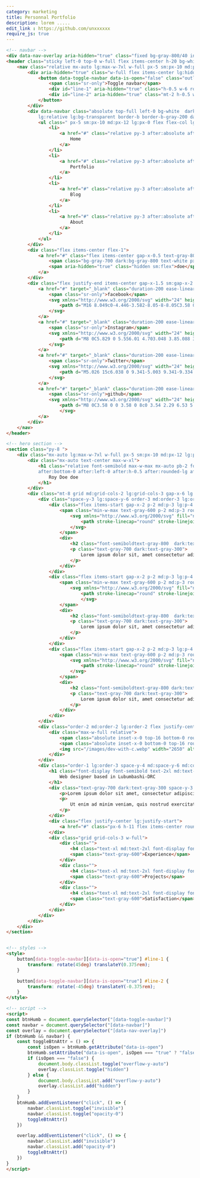 ```yaml
---
category: marketing
title: Personnal Portfolio
description: lorem .....
edit_link : https://github.com/unxxxxxx
require_js: true
---
```



```html
<!-- navbar -->
<div data-nav-overlay aria-hidden="true" class="fixed bg-gray-800/40 inset-0 z-30 hidden lg:hidden"></div>
<header class="sticky left-0 top-0 w-full flex items-center h-20 bg-white border-b border-b-gray-200 dark:bg-gray-950 dark:border-b-gray-800 z-40">
    <nav class="relative mx-auto lg:max-w-7xl w-full px-5 sm:px-10 md:px-12 lg:px-5 flex gap-x-5 justify-between items-center">
        <div aria-hidden="true" class="w-full flex items-center lg:hidden">
            <button data-toggle-navbar data-is-open="false" class="outline-none border-r border-r-gray-200 dark:border-r-gray-800 pr-3 relative py-3">
                <span class="sr-only">Toggle navbar</span>
                <div id="line-1" aria-hidden="true" class="h-0.5 w-6 rounded bg-gray-800 dark:bg-gray-200 transition duration-300"></div>
                <div id="line-2" aria-hidden="true" class="mt-2 h-0.5 w-6 rounded bg-gray-800 dark:bg-gray-200 transition duration-300"></div>
            </button>
        </div>
        <div data-navbar class="absolute top-full left-0 bg-white  dark:bg-gray-950 dark:lg:bg-transparent lg:flex w-full invisible lg:visible lg:opacity-100 opacity-0 ease-linear duration-300
            lg:relative lg:bg-transparent border-b border-b-gray-200 dark:border-b-gray-800 lg:border-b-0">
            <ul class=" px-5 sm:px-10 md:px-12 lg:px-0 flex flex-col lg:flex-row lg:items-center gap-y-6 lg:gap-x-5 text-gray-700 dark:text-gray-300 py-4 lg:py-0">
                <li>
                    <a href="#" class="relative py-3 after:absolute after:bottom-0 after:left-0 after:h-0.5 after:rounded-lg after:bg-gray-600 after:w-4">
                        Home
                    </a>
                </li>
                <li>
                    <a href="#" class="relative py-3 after:absolute after:bottom-0 after:left-0 after:h-0.5 after:rounded-lg after:bg-transparent">
                        Portfolio
                    </a>
                </li>
                <li>
                    <a href="#" class="relative py-3 after:absolute after:bottom-0 after:left-0 after:h-0.5 after:rounded-lg after:bg-transparent">
                        Blog
                    </a>
                </li>
                <li>
                    <a href="#" class="relative py-3 after:absolute after:bottom-0 after:left-0 after:h-0.5 after:rounded-lg after:bg-transparent">
                        About
                    </a>
                </li>
            </ul>
        </div>
        <div class="flex items-center flex-1">
            <a href="#" class="flex items-center gap-x-0.5 text-gray-800 dark:text-gray-200">
                <span class="bg-gray-700 dark:bg-gray-800 text-white px-4 py-1.5 rounded-lg">R</span>
                <span aria-hidden="true" class="hidden sm:flex">doe</span>
            </a>
        </div>
        <div class="flex justify-end items-center gap-x-1.5 sm:gap-x-2 w-full text-gray-700 dark:text-gray-300">
            <a href="#" target="_blank" class="duration-200 ease-linear hover:text-gray-800 dark:hover:text-gray-100">
                <span class="sr-only">facebook</span>
                <svg xmlns="http://www.w3.org/2000/svg" width="24" height="24" fill="currentColor" class="w-5 h-5" viewBox="0 0 16 16">
                    <path d="M16 8.049c0-4.446-3.582-8.05-8-8.05C3.58 0-.002 3.603-.002 8.05c0 4.017 2.926 7.347 6.75 7.951v-5.625h-2.03V8.05H6.75V6.275c0-2.017 1.195-3.131 3.022-3.131.876 0 1.791.157 1.791.157v1.98h-1.009c-.993 0-1.303.621-1.303 1.258v1.51h2.218l-.354 2.326H9.25V16c3.824-.604 6.75-3.934 6.75-7.951z"/>
                </svg>
            </a>
            <a href="#" target="_blank" class="duration-200 ease-linear hover:text-gray-800 dark:hover:text-gray-100">
                <span class="sr-only">Instagram</span>
                <svg xmlns="http://www.w3.org/2000/svg" width="24" height="24" fill="currentColor" class="w-5 h-5" viewBox="0 0 16 16">
                    <path d="M8 0C5.829 0 5.556.01 4.703.048 3.85.088 3.269.222 2.76.42a3.917 3.917 0 0 0-1.417.923A3.927 3.927 0 0 0 .42 2.76C.222 3.268.087 3.85.048 4.7.01 5.555 0 5.827 0 8.001c0 2.172.01 2.444.048 3.297.04.852.174 1.433.372 1.942.205.526.478.972.923 1.417.444.445.89.719 1.416.923.51.198 1.09.333 1.942.372C5.555 15.99 5.827 16 8 16s2.444-.01 3.298-.048c.851-.04 1.434-.174 1.943-.372a3.916 3.916 0 0 0 1.416-.923c.445-.445.718-.891.923-1.417.197-.509.332-1.09.372-1.942C15.99 10.445 16 10.173 16 8s-.01-2.445-.048-3.299c-.04-.851-.175-1.433-.372-1.941a3.926 3.926 0 0 0-.923-1.417A3.911 3.911 0 0 0 13.24.42c-.51-.198-1.092-.333-1.943-.372C10.443.01 10.172 0 7.998 0h.003zm-.717 1.442h.718c2.136 0 2.389.007 3.232.046.78.035 1.204.166 1.486.275.373.145.64.319.92.599.28.28.453.546.598.92.11.281.24.705.275 1.485.039.843.047 1.096.047 3.231s-.008 2.389-.047 3.232c-.035.78-.166 1.203-.275 1.485a2.47 2.47 0 0 1-.599.919c-.28.28-.546.453-.92.598-.28.11-.704.24-1.485.276-.843.038-1.096.047-3.232.047s-2.39-.009-3.233-.047c-.78-.036-1.203-.166-1.485-.276a2.478 2.478 0 0 1-.92-.598 2.48 2.48 0 0 1-.6-.92c-.109-.281-.24-.705-.275-1.485-.038-.843-.046-1.096-.046-3.233 0-2.136.008-2.388.046-3.231.036-.78.166-1.204.276-1.486.145-.373.319-.64.599-.92.28-.28.546-.453.92-.598.282-.11.705-.24 1.485-.276.738-.034 1.024-.044 2.515-.045v.002zm4.988 1.328a.96.96 0 1 0 0 1.92.96.96 0 0 0 0-1.92zm-4.27 1.122a4.109 4.109 0 1 0 0 8.217 4.109 4.109 0 0 0 0-8.217zm0 1.441a2.667 2.667 0 1 1 0 5.334 2.667 2.667 0 0 1 0-5.334z"/>
                </svg>
            </a>
            <a href="#" target="_blank" class="duration-200 ease-linear hover:text-gray-800 dark:hover:text-gray-100">
                <span class="sr-only">Twitter</span>
                <svg xmlns="http://www.w3.org/2000/svg" width="24" height="24" fill="currentColor" class="w-5 h-5" viewBox="0 0 16 16">
                    <path d="M5.026 15c6.038 0 9.341-5.003 9.341-9.334 0-.14 0-.282-.006-.422A6.685 6.685 0 0 0 16 3.542a6.658 6.658 0 0 1-1.889.518 3.301 3.301 0 0 0 1.447-1.817 6.533 6.533 0 0 1-2.087.793A3.286 3.286 0 0 0 7.875 6.03a9.325 9.325 0 0 1-6.767-3.429 3.289 3.289 0 0 0 1.018 4.382A3.323 3.323 0 0 1 .64 6.575v.045a3.288 3.288 0 0 0 2.632 3.218 3.203 3.203 0 0 1-.865.115 3.23 3.23 0 0 1-.614-.057 3.283 3.283 0 0 0 3.067 2.277A6.588 6.588 0 0 1 .78 13.58a6.32 6.32 0 0 1-.78-.045A9.344 9.344 0 0 0 5.026 15z"/>
                </svg>
            </a>
            <a href="#" target="_blank" class="duration-200 ease-linear hover:text-gray-800 dark:hover:text-gray-100">
                <span class="sr-only">github</span>
                <svg xmlns="http://www.w3.org/2000/svg" width="24" height="24" fill="currentColor" class="w-5 h-5" viewBox="0 0 16 16">
                    <path d="M8 0C3.58 0 0 3.58 0 8c0 3.54 2.29 6.53 5.47 7.59.4.07.55-.17.55-.38 0-.19-.01-.82-.01-1.49-2.01.37-2.53-.49-2.69-.94-.09-.23-.48-.94-.82-1.13-.28-.15-.68-.52-.01-.53.63-.01 1.08.58 1.23.82.72 1.21 1.87.87 2.33.66.07-.52.28-.87.51-1.07-1.78-.2-3.64-.89-3.64-3.95 0-.87.31-1.59.82-2.15-.08-.2-.36-1.02.08-2.12 0 0 .67-.21 2.2.82.64-.18 1.32-.27 2-.27.68 0 1.36.09 2 .27 1.53-1.04 2.2-.82 2.2-.82.44 1.1.16 1.92.08 2.12.51.56.82 1.27.82 2.15 0 3.07-1.87 3.75-3.65 3.95.29.25.54.73.54 1.48 0 1.07-.01 1.93-.01 2.2 0 .21.15.46.55.38A8.012 8.012 0 0 0 16 8c0-4.42-3.58-8-8-8z"/>
                    </svg>
            </a>
        </div>
    </nav>
</header>

<!-- hero section -->
<section class="py-8 ">
    <div class="mx-auto lg:max-w-7xl w-full px-5 sm:px-10 md:px-12 lg:px-5">
        <div class="mx-auto text-center max-w-xl">
            <h1 class="relative font-semibold max-w-max mx-auto pb-2 font-display text-3xl sm:text-4xl md:text-5xl text-gray-800 dark:text-white after:absolute
            after:bottom-0 after:left-0 after:h-0.5 after:rounded-lg after:bg-gray-800 dark:after:bg-gray-100 after:w-4">
                Roy Doe doe
            </h1>
        </div>
        <div class="mt-8 grid md:grid-cols-2 lg:grid-cols-3 gap-x-6 lg:gap-x-14 gap-y-8 md:items-end">
            <div class="space-y-3 lg:space-y-6 order-3 md:order-3 lg:order-1">
                <div class="flex items-start gap-x-2 p-2 md:p-3 lg:p-4 bg-gray-50 dark:bg-gray-900 border border-gray-100/80 dark:border-gray-900/80 rounded-lg">
                    <span class="min-w-max text-gray-600 p-2 md:p-3 rounded-lg bg-gray-200 dark:bg-gray-800 border border-gray-100/70 dark:border-gray-900 dark:text-gray-200">
                        <svg xmlns="http://www.w3.org/2000/svg" fill="none" viewBox="0 0 24 24" stroke-width="1.5" stroke="currentColor" class="w-6 h-6 md:w-8 md:h-8">
                            <path stroke-linecap="round" stroke-linejoin="round" d="M3.75 13.5l10.5-11.25L12 10.5h8.25L9.75 21.75 12 13.5H3.75z" />
                        </svg>                              
                    </span>
                    <div>
                        <h2 class="font-semiboldtext-gray-800  dark:text-gray-100 text-lg">Smart Skills</h2>
                        <p class="text-gray-700 dark:text-gray-300">
                            Lorem ipsum dolor sit, amet consectetur adipisicing elit.
                        </p>
                    </div>
                </div>
                <div class="flex items-start gap-x-2 p-2 md:p-3 lg:p-4  bg-gray-50 dark:bg-gray-900 border border-gray-100/80 dark:border-gray-900/80 rounded-lg">
                    <span class="min-w-max text-gray-600 p-2 md:p-3 rounded-lg bg-gray-200 dark:bg-gray-800 border border-gray-100/70/70 dark:border-gray-900 dark:text-gray-200">
                        <svg xmlns="http://www.w3.org/2000/svg" fill="none" viewBox="0 0 24 24" stroke-width="1.5" stroke="currentColor" class="w-6 h-6 md:w-8 md:h-8">
                            <path stroke-linecap="round" stroke-linejoin="round" d="M14.25 6.087c0-.355.186-.676.401-.959.221-.29.349-.634.349-1.003 0-1.036-1.007-1.875-2.25-1.875s-2.25.84-2.25 1.875c0 .369.128.713.349 1.003.215.283.401.604.401.959v0a.64.64 0 01-.657.643 48.39 48.39 0 01-4.163-.3c.186 1.613.293 3.25.315 4.907a.656.656 0 01-.658.663v0c-.355 0-.676-.186-.959-.401a1.647 1.647 0 00-1.003-.349c-1.036 0-1.875 1.007-1.875 2.25s.84 2.25 1.875 2.25c.369 0 .713-.128 1.003-.349.283-.215.604-.401.959-.401v0c.31 0 .555.26.532.57a48.039 48.039 0 01-.642 5.056c1.518.19 3.058.309 4.616.354a.64.64 0 00.657-.643v0c0-.355-.186-.676-.401-.959a1.647 1.647 0 01-.349-1.003c0-1.035 1.008-1.875 2.25-1.875 1.243 0 2.25.84 2.25 1.875 0 .369-.128.713-.349 1.003-.215.283-.4.604-.4.959v0c0 .333.277.599.61.58a48.1 48.1 0 005.427-.63 48.05 48.05 0 00.582-4.717.532.532 0 00-.533-.57v0c-.355 0-.676.186-.959.401-.29.221-.634.349-1.003.349-1.035 0-1.875-1.007-1.875-2.25s.84-2.25 1.875-2.25c.37 0 .713.128 1.003.349.283.215.604.401.96.401v0a.656.656 0 00.658-.663 48.422 48.422 0 00-.37-5.36c-1.886.342-3.81.574-5.766.689a.578.578 0 01-.61-.58v0z" />
                            </svg>                                                          
                    </span>
                    <div>
                        <h2 class="font-semiboldtext-gray-800  dark:text-gray-100 text-lg">Smart Skills</h2>
                        <p class="text-gray-700 dark:text-gray-300">
                            Lorem ipsum dolor sit, amet consectetur adipisicing elit.
                        </p>
                    </div>
                </div>
                <div class="flex items-start gap-x-2 p-2 md:p-3 lg:p-4  bg-gray-50 dark:bg-gray-900 border border-gray-100/80 dark:border-gray-900/80 rounded-lg">
                    <span class="min-w-max text-gray-600 p-2 md:p-3 rounded-lg bg-gray-200 dark:bg-gray-800 border border-gray-100/70 dark:border-gray-900 dark:text-gray-200">
                        <svg xmlns="http://www.w3.org/2000/svg" fill="none" viewBox="0 0 24 24" stroke-width="1.5" stroke="currentColor" class="w-6 h-6 md:w-8 md:h-8">
                            <path stroke-linecap="round" stroke-linejoin="round" d="M3.75 13.5l10.5-11.25L12 10.5h8.25L9.75 21.75 12 13.5H3.75z" />
                        </svg>                              
                    </span>
                    <div>
                        <h2 class="font-semiboldtext-gray-800 dark:text-gray-100 text-lg">Smart Skills</h2>
                        <p class="text-gray-700 dark:text-gray-300">
                            Lorem ipsum dolor sit, amet consectetur adipisicing elit.
                        </p>
                    </div>
                </div>
            </div>
            <div class="order-2 md:order-2 lg:order-2 flex justify-center">
                <div class="max-w-full relative">
                    <span class="absolute inset-x-0 top-16 bottom-0 rounded-lg scale-[1.04]  bg-gradient-to-b from-gray-200 dark:from-gray-900"></span>
                    <span class="absolute inset-x-0 bottom-0 top-16 rounded-lg bg-gray-100 dark:bg-gray-900"></span>
                    <img src="/images/dev-with-c.webp" width="2650" alt="prettywoman" class="relative w-full h-auto max-h-96 lg:max-h-[26rem]">
                </div>
            </div>
            <div class="order-1 lg:order-3 space-y-4 md:space-y-6 md:col-span-2 lg:col-span-1 w-full max-w-3xl lg:max-w-none mx-auto lg:mx-0 text-center lg:text-left">
                <h1 class="font-display font-semibold text-2xl md:text-3xl text-gray-900 dark:text-white">
                    Web designer based in Lubumbashi-DRC
                </h1>
                <div class="text-gray-700 dark:text-gray-300 space-y-3 mx-auto max-w-2xl lg:max-w-none">
                    <p>Lorem ipsum dolor sit amet, consectetur adipiscing elit, sed do eiusmod tempor incididunt ut labore et dolore magna aliqua. </p>
                    <p>
                        Ut enim ad minim veniam, quis nostrud exercitation ullamco laboris nisi 
                    </p>
                </div>
                <div class="flex justify-center lg:justify-start">
                    <a href="#" class="px-6 h-11 flex items-center rounded-lg bg-gray-800 text-white text-sm transition ease-linear hover:bg-gray-900">Hire me</a>
                </div>
                <div class="grid grid-cols-3 w-full">
                    <div class="">
                        <h4 class="text-xl md:text-2xl font-display font-semiboldtext-gray-800 dark:text-gray-200">2years</h4>
                        <span class="text-gray-600">Experience</span>
                    </div>
                    <div class="">
                        <h4 class="text-xl md:text-2xl font-display font-semiboldtext-gray-800 dark:text-gray-200">+10</h4>
                        <span class="text-gray-600">Projects</span>
                    </div>
                    <div class="">
                        <h4 class="text-xl md:text-2xl font-display font-semiboldtext-gray-800 dark:text-gray-200">90%</h4>
                        <span class="text-gray-600">Satisfaction</span>
                    </div>
                </div>
            </div>
        </div>
    </div>
</section>


<!-- styles -->
<style>
    button[data-toggle-navbar][data-is-open="true"] #line-1 {
        transform: rotate(45deg) translateY(0.375rem);
    }

    button[data-toggle-navbar][data-is-open="true"] #line-2 {
        transform: rotate(-45deg) translateY(-0.375rem);
    }
</style>

<!-- script -->
<script>
const btnHumb = document.querySelector("[data-toggle-navbar]")
const navbar = document.querySelector("[data-navbar]")
const overlay = document.querySelector("[data-nav-overlay]")
if (btnHumb && navbar) {
    const toggleBtnAttr = () => {
        const isOpen = btnHumb.getAttribute("data-is-open")
        btnHumb.setAttribute("data-is-open", isOpen === "true" ? "false" : "true")
        if (isOpen === "false") {
            document.body.classList.toggle("overflow-y-auto")
            overlay.classList.toggle("hidden")
        } else {
            document.body.classList.add("overflow-y-auto")
            overlay.classList.add("hidden")
        }
    }
    btnHumb.addEventListener("click", () => {
        navbar.classList.toggle("invisible")
        navbar.classList.toggle("opacity-0")
        toggleBtnAttr()
    })

    overlay.addEventListener("click", () => {
        navbar.classList.add("invisible")
        navbar.classList.add("opacity-0")
        toggleBtnAttr()
    })
}
</script>
```